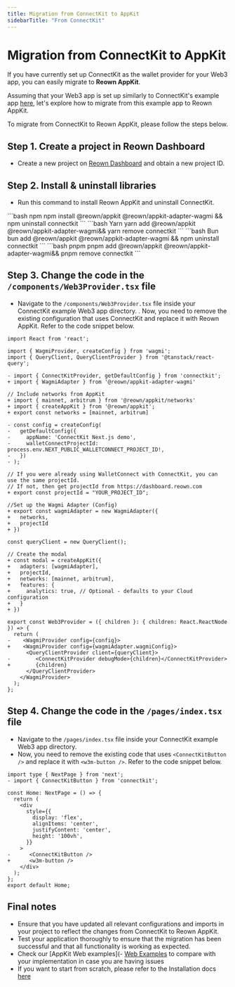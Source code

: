 ```yaml
---
title: Migration from ConnectKit to AppKit
sidebarTitle: "From ConnectKit"
---
```


# Migration from ConnectKit to AppKit

If you have currently set up ConnectKit as the wallet provider for your Web3 app, you can easily migrate to **Reown AppKit**.

Assuming that your Web3 app is set up similarly to ConnectKit's example app [here](https://github.com/family/connectkit/tree/main/examples/nextjs), let's explore how to migrate from this example app to Reown AppKit.

To migrate from ConnectKit to Reown AppKit, please follow the steps below.

## Step 1. Create a project in Reown Dashboard

- Create a new project on [Reown Dashboard](https://dashboard.reown.com) and obtain a new project ID.

## Step 2. Install & uninstall libraries

- Run this command to install Reown AppKit and uninstall ConnectKit.

<CodeGroup>
```bash npm
npm install @reown/appkit @reown/appkit-adapter-wagmi && npm uninstall connectkit
```
```bash Yarn
yarn add @reown/appkit @reown/appkit-adapter-wagmi&& yarn remove connectkit
```
```bash Bun
bun add @reown/appkit @reown/appkit-adapter-wagmi && npm uninstall connectkit
```
```bash pnpm
pnpm add @reown/appkit @reown/appkit-adapter-wagmi&& pnpm remove connectkit
```
</CodeGroup>

## Step 3. Change the code in the `/components/Web3Provider.tsx` file

- Navigate to the `/components/Web3Provider.tsx` file inside your ConnectKit example Web3 app directory. 
. Now, you need to remove the existing configuration that uses ConnectKit and replace it with Reown AppKit. Refer to the code snippet below.

```tsx {7,10-12, 22, 25-28, 33-41, 46, 49}
import React from 'react';

import { WagmiProvider, createConfig } from 'wagmi';
import { QueryClient, QueryClientProvider } from '@tanstack/react-query';

- import { ConnectKitProvider, getDefaultConfig } from 'connectkit';
+ import { WagmiAdapter } from '@reown/appkit-adapter-wagmi'

// Include networks from AppKit
+ import { mainnet, arbitrum } from '@reown/appkit/networks'
+ import { createAppKit } from '@reown/appkit';
+ export const networks = [mainnet, arbitrum]

- const config = createConfig(
-   getDefaultConfig({
-     appName: 'ConnectKit Next.js demo',
-     walletConnectProjectId: process.env.NEXT_PUBLIC_WALLETCONNECT_PROJECT_ID!,
-   })
- );

// If you were already using WalletConnect with ConnectKit, you can use the same projectId.
// If not, then get projectId from https://dashboard.reown.com
+ export const projectId = "YOUR_PROJECT_ID";

//Set up the Wagmi Adapter (Config)
+ export const wagmiAdapter = new WagmiAdapter({
+   networks,
+   projectId
+ })

const queryClient = new QueryClient();

// Create the modal
+ const modal = createAppKit({
+   adapters: [wagmiAdapter],
+   projectId,
+   networks: [mainnet, arbitrum],
+   features: {
+     analytics: true, // Optional - defaults to your Cloud configuration
+   }
+ })

export const Web3Provider = ({ children }: { children: React.ReactNode }) => {
  return (   
-    <WagmiProvider config={config}>    
+    <WagmiProvider config={wagmiAdapter.wagmiConfig}> 
      <QueryClientProvider client={queryClient}>    
-        <ConnectKitProvider debugMode>{children}</ConnectKitProvider>       
+        {children}    
      </QueryClientProvider>
    </WagmiProvider>
  );
};

```

## Step 4. Change the code in the `/pages/index.tsx` file

+ Navigate to the `/pages/index.tsx` file inside your ConnectKit example Web3 app directory. 
+ Now, you need to remove the existing code that uses `<ConnectKitButton />` and replace it with `<w3m-button />`. Refer to the code snippet below.

```tsx {15}
import type { NextPage } from 'next';
- import { ConnectKitButton } from 'connectkit';

const Home: NextPage = () => {
  return (
    <div
      style={{
        display: 'flex',
        alignItems: 'center',
        justifyContent: 'center',
        height: '100vh',
      }}
    >
-      <ConnectKitButton />
+      <w3m-button />   
    </div>
  );
};
export default Home;
```

## Final notes

+ Ensure that you have updated all relevant configurations and imports in your project to reflect the changes from ConnectKit to Reown AppKit.
+ Test your application thoroughly to ensure that the migration has been successful and that all functionality is working as expected.
+ Check our [AppKit Web examples](- [Web Examples](https://github.com/reown-com/appkit-web-examples) to compare with your implementation in case you are having issues 
+ If you want to start from scratch, please refer to the Installation docs [here](/appkit/overview)
